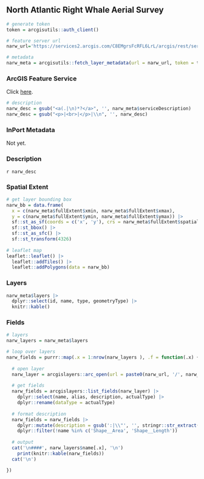 ## North Atlantic Right Whale Aerial Survey

```r
# generate token
token = arcgisutils::auth_client()

# feature server url
narw_url='https://services2.arcgis.com/C8EMgrsFcRFL6LrL/arcgis/rest/services/NARW_Survey_Strata/FeatureServer'

# metadata
narw_meta = arcgisutils::fetch_layer_metadata(url = narw_url, token = token)
```

### ArcGIS Feature Service

Click [here](`r narw_url`).

```r

# description
narw_desc = gsub("<a(.|\n)*?</a>", '', narw_meta$serviceDescription)
narw_desc = gsub("<p>|<br>|</p>|\\n", '', narw_desc)
```

### InPort Metadata

Not yet.

### Description

`r narw_desc`

### Spatial Extent

```r
# get layer bounding box
narw_bb = data.frame(
  x = c(narw_meta$fullExtent$xmin, narw_meta$fullExtent$xmax), 
  y = c(narw_meta$fullExtent$ymin, narw_meta$fullExtent$ymax)) |>
  sf::st_as_sf(coords = c('x', 'y'), crs = narw_meta$fullExtent$spatialReference$latestWkid) |>
  sf::st_bbox() |>
  sf::st_as_sfc() |>
  sf::st_transform(4326)
  
# leaflet map
leaflet::leaflet() |>
  leaflet::addTiles() |>
  leaflet::addPolygons(data = narw_bb)
```

### Layers

```r
narw_meta$layers |>
  dplyr::select(id, name, type, geometryType) |>
  knitr::kable()
```

### Fields

```r
# layers 
narw_layers = narw_meta$layers

# loop over layers
narw_fields = purrr::map(.x = 1:nrow(narw_layers ), .f = function(.x) {
  
  # open layer
  narw_layer = arcgislayers::arc_open(url = paste0(narw_url, '/', narw_layers$id[.x]), token = token)
  
  # get fields
  narw_fields = arcgislayers::list_fields(narw_layer) |>
    dplyr::select(name, alias, description, actualType) |>
    dplyr::rename(dataType = actualType)
  
  # format description
  narw_fields = narw_fields |>
    dplyr::mutate(description = gsub(':|\\"', '', stringr::str_extract(description, ':\\s*([^,]+)'))) |>
    dplyr::filter(!name %in% c('Shape__Area', 'Shape__Length'))
  
  # output
  cat('\n####', narw_layers$name[.x], '\n')
    print(knitr::kable(narw_fields))
  cat('\n')

})

```
